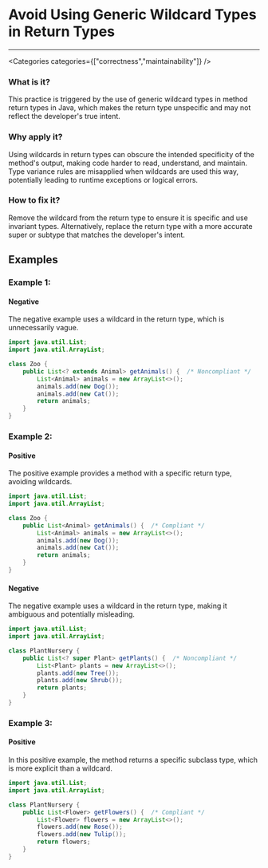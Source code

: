 

# Avoid Using Generic Wildcard Types in Return Types

<Severity severity={SeverityLevels.HIGH} />

---

<Categories categories={["correctness","maintainability"]} />

### What is it?
This practice is triggered by the use of generic wildcard types in method return types in Java, which makes the return type unspecific and may not reflect the developer's true intent.

### Why apply it?
Using wildcards in return types can obscure the intended specificity of the method's output, making code harder to read, understand, and maintain. Type variance rules are misapplied when wildcards are used this way, potentially leading to runtime exceptions or logical errors.

### How to fix it?
Remove the wildcard from the return type to ensure it is specific and use invariant types. Alternatively, replace the return type with a more accurate super or subtype that matches the developer's intent.

## Examples

### Example 1:

<!-- #example -->

#### Negative

<!-- #example_negative_description -->
The negative example uses a wildcard in the return type, which is unnecessarily vague.

<!-- #example_negative_code -->
```java
import java.util.List;
import java.util.ArrayList;

class Zoo {
    public List<? extends Animal> getAnimals() {  /* Noncompliant */
        List<Animal> animals = new ArrayList<>();
        animals.add(new Dog());
        animals.add(new Cat());
        return animals;
    }
}
```

### Example 2:

<!-- #example -->

#### Positive

<!-- #example_positive_description -->
The positive example provides a method with a specific return type, avoiding wildcards.

<!-- #example_positive_code -->
```java
import java.util.List;
import java.util.ArrayList;

class Zoo {
    public List<Animal> getAnimals() {  /* Compliant */
        List<Animal> animals = new ArrayList<>();
        animals.add(new Dog());
        animals.add(new Cat());
        return animals;
    }
}
```

#### Negative

<!-- #example_negative_description -->
The negative example uses a wildcard in the return type, making it ambiguous and potentially misleading.

<!-- #example_negative_code -->
```java
import java.util.List;
import java.util.ArrayList;

class PlantNursery {
    public List<? super Plant> getPlants() {  /* Noncompliant */
        List<Plant> plants = new ArrayList<>();
        plants.add(new Tree());
        plants.add(new Shrub());
        return plants;
    }
}
```

### Example 3:

<!-- #example -->

#### Positive

<!-- #example_positive_description -->
In this positive example, the method returns a specific subclass type, which is more explicit than a wildcard.

<!-- #example_positive_code -->
```java
import java.util.List;
import java.util.ArrayList;

class PlantNursery {
    public List<Flower> getFlowers() {  /* Compliant */
        List<Flower> flowers = new ArrayList<>();
        flowers.add(new Rose());
        flowers.add(new Tulip());
        return flowers;
    }
}
```